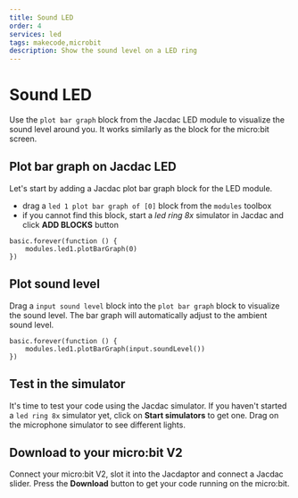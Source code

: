```yaml
---
title: Sound LED
order: 4
services: led
tags: makecode,microbit
description: Show the sound level on a LED ring
---
```


# Sound LED

Use the `plot bar graph` block from the Jacdac LED module to visualize the sound level around you.
It works similarly as the block for the micro:bit screen.

## Plot bar graph on Jacdac LED

Let's start by adding a Jacdac plot bar graph block for the LED module.

-   drag a `led 1 plot bar graph of [0]` block from the `modules` toolbox
-   if you cannot find this block, start a _led ring 8x_ simulator in Jacdac and click **ADD BLOCKS** button

```blocks
basic.forever(function () {
    modules.led1.plotBarGraph(0)
})
```

## Plot sound level

Drag a `input sound level` block into the `plot bar graph` block to visualize the sound level. The bar graph will
automatically adjust to the ambient sound level.

```blocks
basic.forever(function () {
    modules.led1.plotBarGraph(input.soundLevel())
})
```

## Test in the simulator

It's time to test your code using the Jacdac simulator. If you haven't started a `led ring 8x` simulator yet,
click on **Start simulators** to get one. Drag on the microphone simulator to see different lights.

## Download to your micro:bit V2

Connect your micro:bit V2, slot it into the Jacdaptor and connect a Jacdac slider.
Press the **Download** button to get your code running on the micro:bit.

<MakeCodeProjectFooter serviceNames="led" />
